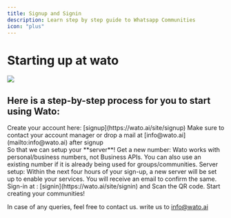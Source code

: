 ```yaml
---
title: Signup and Signin
description: Learn step by step guide to Whatsapp Communities
icon: "plus"
---
```


# Starting up at wato

<img className="rounded-md" src="images/signup and signin/asset 1.png" />

## Here is a step-by-step process for you to start using Wato:

<Steps>
  <Step title="Create Account" icon="user-plus">
    Create your account here: [signup](https://wato.ai/site/signup)
<Tip>Make sure to contact your account manager or drop a mail at [info@wato.ai](mailto:info@wato.ai) after signup <br />
So that we can setup your **server**! </Tip>

  </Step>
  <Step title="Get a number" icon="hashtag">
    Get a new number: Wato works with personal/business numbers, not Business APIs. You can also use an existing number if it is already being used for groups/communities.
  </Step>
  <Step title="Server Setup" icon="server">
    Server setup: Within the next four hours of your sign-up, a new server will be set up to enable your services. You will receive an email to confirm the same.
  </Step>
  <Step title="Sign in" icon="right-to-bracket">
    Sign-in at : [signin](https://wato.ai/site/signin) and Scan the QR code.
  </Step>
  <Step title="Create Community" icon="people-group">
    Start creating your communities!
  </Step>
</Steps>



<Note>In case of any queries, feel free to contact us. write us to [info@wato.ai](mailto:info@wato.ai)</Note>

